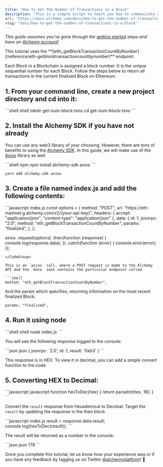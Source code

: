 ```yaml
---
title: "How to Get the Number of Transactions in a Block"
description: "This is a simple script to teach you how to communicate with the blockchain and read the number of transactions in a block."
url: "https://docs.alchemy.com/docs/how-to-get-the-number-of-transactions-in-a-block"
slug: "docs/how-to-get-the-number-of-transactions-in-a-block"
---
```


*This guide assumes you've gone through the [getting started](/docs/alchemy-quickstart-guide) steps and have an [Alchemy account!](https://dashboard.alchemy.com/signup/?a=50d2691677)*

<Info>
  This tutorial uses the **[eth\_getBlockTransactionCountByNumber](/reference/eth-getblocktransactioncountbynumber)** endpoint.
</Info>

Each Block in a Blockchain is assigned a block number. It is the unique sequential number for each Block. Follow the steps below to return all transactions in the current finalized Block on Ethereum:

## 1. From your command line, create a new project directory and cd into it:

<CodeGroup>
  ```shell shell
  mkdir get-num-block-txns
  cd get-num-block-txns
  ```
</CodeGroup>

## 2. Install the Alchemy SDK if you have not already

You can use any web3 library of your choosing. However, there are tons of benefits to using the [Alchemy SDK](/reference/alchemy-sdk-quickstart). In this guide, we will make use of the [Axios](https://www.npmjs.com/package/axios) library as well.

<CodeGroup>
  ```shell npm
  npm install alchemy-sdk axios
  ```

  ```text yarn
  yarn add alchemy-sdk axios
  ```
</CodeGroup>

## 3. Create a file named index.js and add the following contents:

<CodeGroup>
  ```javascript index.js
  const options = {
    method: "POST",
    url: "https://eth-mainnet.g.alchemy.com/v2/{your-api-key}",
    headers: { accept: "application/json", "content-type": "application/json" },
    data: {
      id: 1,
      jsonrpc: "2.0",
      method: "eth_getBlockTransactionCountByNumber",
      params: "finalized",
    },
  };

  axios
    .request(options)
    .then(function (response) {
         console.log(response.data);
    })
    .catch(function (error) {
      console.error(error);
    });
  ```
</CodeGroup>

This is an `axios` call, where a POST request is made to the Alchemy API and the `data` sent contains the particular endpoint called

```shell
method: "eth_getBlockTransactionCountByNumber",
```

And the param which specifies, returning information on the most recent finalized Block:

```shell
params: "finalized",
```

## 4. Run it using node

<CodeGroup>
  ```shell shell
  node index.js
  ```
</CodeGroup>

You will see the following response logged to the console:

<CodeGroup>
  ```json json
  { jsonrpc: '2.0', id: 1, result: '0xb3' }
  ```
</CodeGroup>

This response is in HEX. To view it in decimal, you can add a simple convert function to the code:

## 5. Converting HEX to Decimal:

<CodeGroup>
  ```javascript javascript
  function hexToDec(hex) {
    return parseInt(hex, 16);
  }
  ```
</CodeGroup>

Convert the `result` response from Hexademical to Decimal. Target the `result` by updating the response in the then block.

<CodeGroup>
  ```javascript index.js
   result = response.data.result;
   console.log(hexToDec(result));
  ```
</CodeGroup>

The result will be returned as a number in the console:

<CodeGroup>
  ```json json
  179
  ```
</CodeGroup>

Once you complete this tutorial, let us know how your experience was or if you have any feedback by tagging us on Twitter [@alchemyplatform](https://twitter.com/AlchemyPlatform)! 🎉
